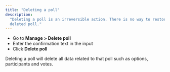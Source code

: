 ```yaml
---
title: "Deleting a poll"
description:
  "Deleting a poll is an irreversible action. There is no way to restore a
  deleted poll."
---
```


- Go to **Manage > Delete poll**
- Enter the confirmation text in the input
- Click **Delete poll**

Deleting a poll will delete all data related to that poll such as options,
participants and votes.

